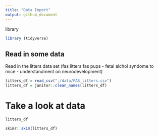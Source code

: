 ```yaml
---
title: "Data Import"
output: github_document
---
```


library 
```r
library (tidyverse)
```
## Read in some data


Read in the litters data set (fas litters fas pups - fetal alchol syndome to mice - understandment on neurodevelopment)


```r
litters_df = read_csv("./data/FAS_litters.csv")
litters_df = janitor::clean_names(litters_df)
```


# Take a look at data

```r
litters_df
```


```r
skimr::skim(litters_df)
```

